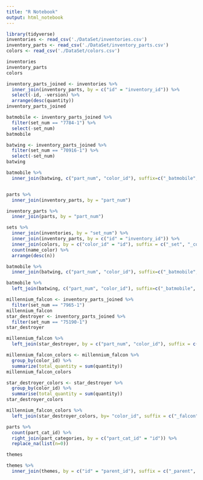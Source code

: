 ```yaml
---
title: "R Notebook"
output: html_notebook
---
```


```r
library(tidyverse)
inventories <- read_csv('./DataSet/inventories.csv')
inventory_parts <- read_csv('./DataSet/inventory_parts.csv')
colors <- read_csv('./DataSet/colors.csv')

inventories
inventory_parts
colors
```


```r
inventory_parts_joined <- inventories %>%
  inner_join(inventory_parts, by = c("id" = "inventory_id")) %>%
  select(-id, -version) %>%
  arrange(desc(quantity))
inventory_parts_joined

batmobile <- inventory_parts_joined %>%
  filter(set_num == "7784-1") %>%
  select(-set_num)
batmobile

batwing <- inventory_parts_joined %>%
  filter(set_num == "70916-1") %>%
  select(-set_num)
batwing

batmobile %>%
  inner_join(batwing, c("part_num", "color_id"), suffix=c("_batmobile", "_batwing"))



```


```r
parts %>%
  inner_join(inventory_parts, by = "part_num")

inventory_parts %>%
  inner_join(parts, by = "part_num")
```


```r
sets %>%
  inner_join(inventories, by = "set_num") %>%
  inner_join(inventory_parts, by = c("id" = "inventory_id")) %>%
  inner_join(colors, by = c("color_id" = "id"), suffix = c("_set", "_color")) %>%
  count(name_color) %>%
  arrange(desc(n))

```

```r
batmobile %>%
  inner_join(batwing, c("part_num", "color_id"), suffix=c("_batmobile", "_batwing"))

batmobile %>%
  left_join(batwing, c("part_num", "color_id"), suffix=c("_batmobile", "_batwing"))

```


```r
millennium_falcon <- inventory_parts_joined %>%
  filter(set_num == "7965-1")
millennium_falcon
star_destroyer <- inventory_parts_joined %>%
  filter(set_num == "75190-1")
star_destroyer

millennium_falcon %>%
  left_join(star_destroyer, by = c("part_num", "color_id"), suffix = c("_falcon", "_star_destroyer"))

millennium_falcon_colors <- millennium_falcon %>%
  group_by(color_id) %>%
  summarize(total_quantity = sum(quantity))
millennium_falcon_colors

star_destroyer_colors <- star_destroyer %>%
  group_by(color_id) %>%
  summarise(total_quantity = sum(quantity))
star_destroyer_colors

millennium_falcon_colors %>%
  left_join(star_destroyer_colors, by= "color_id", suffix = c("_falcon", "_star_destroyer"))

```


```r
parts %>%
  count(part_cat_id) %>%
  right_join(part_categories, by = c("part_cat_id" = "id")) %>%
  replace_na(list(n=0))
```

```r
themes
```

```r
themes %>%
  inner_join(themes, by = c("id" = "parent_id"), suffix = c("_parent", "_child"))


```

